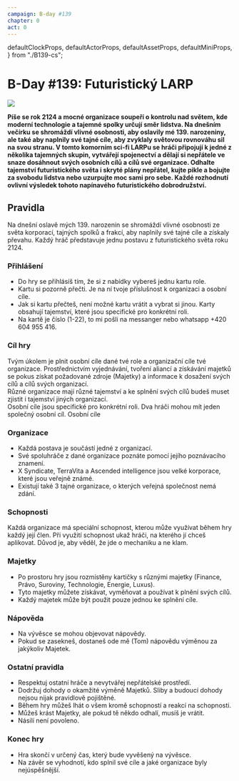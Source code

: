 ```yaml
---
campaign: B-day #139
chapter: 0
act: 0
---
```


  defaultClockProps,
  defaultActorProps,
  defaultAssetProps,
  defaultMiniProps,
} from "./B139-cs";

# B-Day #139: Futuristický LARP

![](/B139/intro.jpg)

**Píše se rok 2124 a mocné organizace soupeří o kontrolu nad světem, kde moderní technologie a tajemné spolky určují směr lidstva. Na dnešním večírku se shromáždí vlivné osobnosti, aby oslavily mé 139. narozeniny, ale také aby naplnily své tajné cíle, aby zvyklaly světovou rovnováhu sil na svou stranu.
V tomto komorním sci-fi LARPu se hráči připojují k jedné z několika tajemných skupin, vytvářejí spojenectví a dělají si nepřátele ve snaze dosáhnout svých osobních cílů a cílů své organizace. Odhalte tajemství futuristického světa i skryté plány nepřátel, kujte pikle a bojujte za svobodu lidstva nebo uzurpujte moc sami pro sebe. Každé rozhodnutí ovlivní výsledek tohoto napínavého futuristického dobrodružství.**

## Pravidla

Na dnešní oslavě mých 139. narozenin se shromáždí vlivné osobnosti ze světa korporací, tajných spolků a frakcí, aby naplnily své tajné cíle a získaly převahu. Každý hráč představuje jednu postavu z futuristického světa roku 2124.

### Přihlášení

-   Do hry se přihlásíš tím, že si z nabídky vybereš jednu kartu role.
-   Kartu si pozorně přečti. Je na ní tvoje příslušnost k organizaci a osobní cíle.
-   Jak si kartu přečteš, není možné kartu vrátit a vybrat si jinou. Karty obsahují tajemství, které jsou specifické pro konkrétní roli.
-   Na kartě je číslo (1-22), to mi pošli na messanger nebo whatsapp +420 604 955 416.

### Cíl hry

Tvým úkolem je plnit osobní cíle dané tvé role a organizační cíle tvé organizace. Prostřednictvím vyjednávání, tvoření aliancí a získávání majetků se pokus získat požadované zdroje (Majetky) a informace k dosažení svých cílů a cílů svých organizací.  
Různé organizace mají různé tajemství a ke splnění svých cílů budeš muset zjistit i tajemství jiných organizací.  
Osobní cíle jsou specifické pro konkrétní roli. Dva hráči mohou mít jeden společný osobní cíl. Osobní cíle

### Organizace

-   Každá postava je součástí jedné z organizací.
-   Své spoluhráče z dané organizace poznáte pomocí jejího poznávacího znamení.
-   X Syndicate, TerraVita a Ascended intelligence jsou velké korporace, které jsou veřejně známé.
-   Existují také 3 tajné organizace, o kterých veřejná společnost nemá zdání.

### Schopnosti

Každá organizace má speciální schopnost, kterou může využívat během hry každý její člen. Při využití schopnost ukaž hráči, na kterého jí chceš aplikovat. Důvod je, aby věděl, že jde o mechaniku a ne klam.

### Majetky

-   Po prostoru hry jsou rozmístěny kartičky s různými majetky (Finance, Právo, Suroviny, Technologie, Energie, Luxus).
-   Tyto majetky můžete získávat, vyměňovat a používat k plnění svých cílů.
-   Každý majetek může být použit pouze jednou ke splnění cíle.

### Nápověda

-   Na vývěsce se mohou objevovat nápovědy.
-   Pokud se zasekneš, dostaneš ode mě (Tom) nápovědu výměnou za jakýkoliv Majetek.

### Ostatní pravidla

-   Respektuj ostatní hráče a nevytvářej nepřátelské prostředí.
-   Dodržuj dohody o okamžité výměně Majetků. Sliby a budoucí dohody nejsou nijak pravidlově pojištěné.
-   Během hry můžeš lhát o všem kromě schopností a reakcí na schopnosti.
-   Můžeš krást Majetky, ale pokud tě někdo odhalí, musíš je vrátit.
-   Násilí není povoleno.

### Konec hry

-   Hra skončí v určený čas, který bude vyvěšený na vývěsce. 
-   Na závěr se vyhodnotí, kdo splnil své cíle a jaké organizace byly nejúspěšnější.

